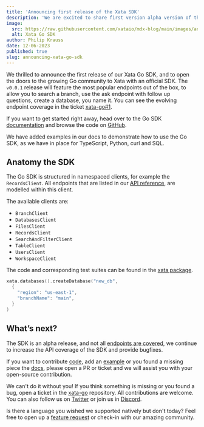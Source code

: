 ```yaml
---
title: 'Announcing first release of the Xata SDK'
description: 'We are excited to share first version alpha version of the Xata Go SDK.'
image:
  src: https://raw.githubusercontent.com/xataio/mdx-blog/main/images/announcing-xata-sdk-cover.jpg
  alt: Xata Go SDK
author: Philip Krauss
date: 12-06-2023
published: true
slug: announcing-xata-go-sdk
---
```


We thrilled to announce the first release of our Xata Go SDK, and to open the doors to the growing Go community to Xata with an official SDK.
The `v0.0.1` release will feature the most popular endpoints out of the box, to allow you to search a branch, use the ask endpoint with follow up questions, create a database, you name it.
You can see the evolving endpoint coverage in the ticket [xata-go#1](https://github.com/xataio/xata-go/issues/1).

If you want to get started right away, head over to the Go SDK [documentation](/docs/sdk/go/overview) and browse the code on [GitHub](https://github.com/xataio/xata-go).

We have added examples in our docs to demonstrate how to use the Go SDK, as we have in place for TypeScript, Python, curl and SQL.

## Anatomy the SDK

The Go SDK is structured in namespaced clients, for example the `RecordsClient`. 
All endpoints that are listed in our [API reference](/docs/api-reference/db/db_branch_name/transaction), are modelled within this client.

The available clients are: 
* `BranchClient`
* `DatabasesClient`
* `FilesClient`
* `RecordsClient`
* `SearchAndFilterClient`
* `TableClient`
* `UsersClient`
* `WorkspaceClient`

The code and corresponding test suites can be found in the [xata package](https://github.com/xataio/xata-go/tree/main/xata).

```go
xata.databases().createDatabase("new_db",
  {
    "region": "us-east-1",
    "branchName": "main",
  }
)
```

## What’s next?

The SDK is an alpha release, and not all [endpoints are covered](https://github.com/xataio/xata-go/issues/1), we continue to increase the API coverage of the SDK and provide bugfixes.

If you want to contribute [code](https://github.com/xataio/xata-go), add an [example](https://github.com/xataio/xata-go/tree/main/examples) or you found a missing piece the [docs](/docs/sdk/go/overview), please open a PR or ticket and we will assist you with your open-source contribution.

We can't do it without you! If you think something is missing or you found a bug, open a ticket in the [xata-go](https://github.com/xataio/xata-go) repository. All contributions are welcome. You can also follow us on [Twitter](https://twitter.com/xata) or join us in [Discord](https://xata.io/discord).

Is there a language you wished we supported natively but don't today? Feel free to open up a [feature request](https://xata.canny.io/feature-requests) or check-in with our amazing community.
